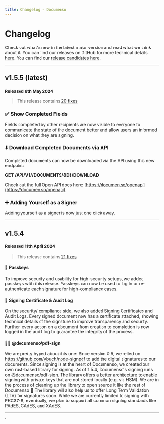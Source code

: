 ```yaml
---
title: Changelog - Documenso
---
```


# Changelog

Check out what's new in the latest major version and read what we think about it. You can find our releases on GitHub for more technical details [here](https://github.com/documenso/documenso/releases). You can find our [release candidates here](https://github.com/documenso/documenso/tags).

---

## v1.5.5 (latest)

### <small>Released 6th May 2024</small>

> This release contains [20 fixes](https://github.com/documenso/documenso/releases/tag/v1.5.5)

### ✅ Show Completed Fields

Fields completed by other recipients are now visible to everyone to communicate the state of the document better and allow users an informed decision on what they are signing.

### ⬇️ Download Completed Documents via API

Completed documents can now be downloaded via the API using this new endpoint:

**GET /API/V1//DOCUMENTS/\{ID\}/DOWNLOAD**

Check out the full Open API docs here: [https://documen.so/openapi](https://documen.so/openapi)

### ➕ Adding Yourself as a Signer

Adding yourself as a signer is now just one click away.

---

## v1.5.4

### <small>Released 11th April 2024</small>

> This release contains [21 fixes](https://github.com/documenso/documenso/releases/tag/v1.5.4)

#### 🔑 Passkeys

To improve security and usability for high-security setups, we added passkeys with this release. Passkeys can now be used to log in or re-authenticate each signature for high-compliance cases.

#### 📄 Signing Certificate & Audit Log

On the security/ compliance side, we also added Signing Certificates and Audit Logs. Every signed document now has a certificate attached, showing technical details of the signature to improve transparency and security. Further, every action on a document from creation to completion is now logged in the audit log to guarantee the integrity of the process.

#### 🔏🦀 @documenso/pdf-sign

We are pretty hyped about this one: Since version 0.9, we relied on https://github.com/vbuch/node-signpdf to add the digital signatures to our documents. Since signing is at the heart of Documenso, we created our own rust-based library for signing. As of 1.5.4, Documenso's signing runs on @documenso/pdf-sign. The library offers a better architecture to enable signing with private keys that are not stored locally (e.g. via HSM). We are in the process of cleaning up the library to open source it like the rest of Documenso 🌱 The library will also help us to offer Long Term Validation (LTV) for signatures soon. While we are currently limited to signing with PKCS7-B, eventually, we plan to support all common signing standards like PAdES, CAdES, and XAdES.

---

´
